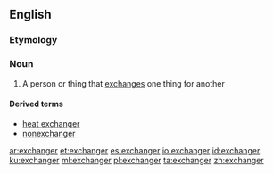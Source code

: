 ==English==

===Etymology===
{{suffix|exchange|er|lang=en}}

===Noun===
{{en-noun}}

# A person or thing that [[exchange]]s one thing for another

====Derived terms====
*[[heat exchanger]]
* [[nonexchanger]]

[[ar:exchanger]]
[[et:exchanger]]
[[es:exchanger]]
[[io:exchanger]]
[[id:exchanger]]
[[ku:exchanger]]
[[ml:exchanger]]
[[pl:exchanger]]
[[ta:exchanger]]
[[zh:exchanger]]